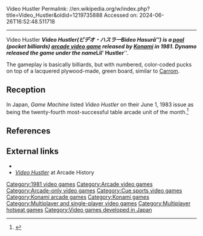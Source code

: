 Video Hustler
Permalink: //en.wikipedia.org/w/index.php?title=Video_Hustler&oldid=1219735888
Accessed on: 2024-06-26T16:52:48.511718



------
Video Hustler
{{more citations needed|date=November 2020}}
{{Infobox video game
|title = Video Hustler
|image = Video Hustler arcade flyer.png
|caption = Japanese flyer
|developer = [[Konami]]
|publisher = {{vgrelease|JP|Leijac|NA|[[Valley-Dynamo|Dynamo]]}}
|designer =
|released = 1981
|platforms = [[Arcade video game|Arcade]]
|genre = [[Sports game|Sports]]
|modes = 1-2 players alternating
}}
'''''Video Hustler''''' (ビデオ・ハスラ一 ''Bideo Hasurā'') is a [[Pool (cue sports)|pool]] (pocket billiards) [[arcade video game]] released by [[Konami]] in 1981. Dynamo released the game under the name '''''Lil' Hustler'''''.

The gameplay is basically billiards, but with numbered, color-coded pucks on top of a lacquered plywood-made, green board, similar to [[Carrom]].

== Reception ==
In Japan, ''Game Machine'' listed ''Video Hustler'' on their June 1, 1983 issue as being the twenty-fourth most-successful table arcade unit of the month.<ref>{{cite magazine|title=Game Machine's Best Hit Games 25 - テーブル型TVゲーム機 (Table Videos)|magazine=[[:ja:ゲームマシン|Game Machine]]|issue=213|publisher=[[:ja:アミューズメント通信社|Amusement Press, Inc.]]|date=1 June 1983|page=29|lang=ja}}</ref>

==References==
{{reflist}}

==External links==
* {{KLOV game|id=10311}}
* [http://www.arcade-history.com/?n=video-hustler-gx343&page=detail&id=3068 ''Video Hustler''] at Arcade History

[[Category:1981 video games]]
[[Category:Arcade video games]]
[[Category:Arcade-only video games]]
[[Category:Cue sports video games]]
[[Category:Konami arcade games]]
[[Category:Konami games]]
[[Category:Multiplayer and single-player video games]]
[[Category:Multiplayer hotseat games]]
[[Category:Video games developed in Japan]]


{{cue-sports-videogame-stub}}
{{arcade-stub}}